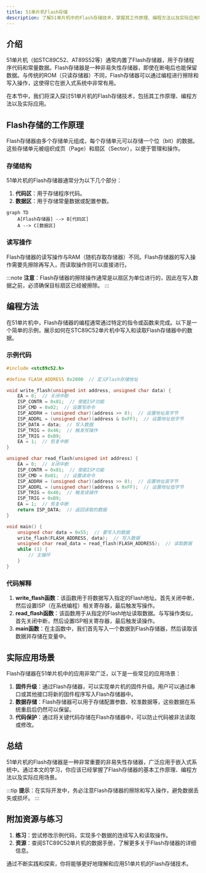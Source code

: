 ```yaml
---
title: 51单片机Flash存储
description: 了解51单片机中的Flash存储技术，掌握其工作原理、编程方法以及实际应用场景。
---
```


## 介绍

51单片机（如STC89C52、AT89S52等）通常内置了Flash存储器，用于存储程序代码和常量数据。Flash存储器是一种非易失性存储器，即使在断电后也能保留数据。与传统的ROM（只读存储器）不同，Flash存储器可以通过编程进行擦除和写入操作，这使得它在嵌入式系统中非常有用。

在本节中，我们将深入探讨51单片机的Flash存储技术，包括其工作原理、编程方法以及实际应用。

## Flash存储的工作原理

Flash存储器由多个存储单元组成，每个存储单元可以存储一个位（bit）的数据。这些存储单元被组织成页（Page）和扇区（Sector），以便于管理和操作。

### 存储结构

51单片机的Flash存储器通常分为以下几个部分：

1. **代码区**：用于存储程序代码。
2. **数据区**：用于存储常量数据或配置参数。

```mermaid
graph TD
    A[Flash存储器] --> B[代码区]
    A --> C[数据区]
```

### 读写操作

Flash存储器的读写操作与RAM（随机存取存储器）不同。Flash存储器的写入操作需要先擦除再写入，而读取操作则可以直接进行。

:::note
**注意**：Flash存储器的擦除操作通常是以扇区为单位进行的，因此在写入数据之前，必须确保目标扇区已经被擦除。
:::

## 编程方法

在51单片机中，Flash存储器的编程通常通过特定的指令或函数来完成。以下是一个简单的示例，展示如何在STC89C52单片机中写入和读取Flash存储器中的数据。

### 示例代码

```c
#include <stc89c52.h>

#define FLASH_ADDRESS 0x2000  // 定义Flash存储地址

void write_flash(unsigned int address, unsigned char data) {
    EA = 0;  // 关闭中断
    ISP_CONTR = 0x81;  // 使能ISP功能
    ISP_CMD = 0x02;  // 设置写命令
    ISP_ADDRH = (unsigned char)(address >> 8);  // 设置地址高字节
    ISP_ADDRL = (unsigned char)(address & 0xFF);  // 设置地址低字节
    ISP_DATA = data;  // 写入数据
    ISP_TRIG = 0x46;  // 触发写操作
    ISP_TRIG = 0xB9;
    EA = 1;  // 恢复中断
}

unsigned char read_flash(unsigned int address) {
    EA = 0;  // 关闭中断
    ISP_CONTR = 0x81;  // 使能ISP功能
    ISP_CMD = 0x01;  // 设置读命令
    ISP_ADDRH = (unsigned char)(address >> 8);  // 设置地址高字节
    ISP_ADDRL = (unsigned char)(address & 0xFF);  // 设置地址低字节
    ISP_TRIG = 0x46;  // 触发读操作
    ISP_TRIG = 0xB9;
    EA = 1;  // 恢复中断
    return ISP_DATA;  // 返回读取的数据
}

void main() {
    unsigned char data = 0x55;  // 要写入的数据
    write_flash(FLASH_ADDRESS, data);  // 写入数据
    unsigned char read_data = read_flash(FLASH_ADDRESS);  // 读取数据
    while (1) {
        // 主循环
    }
}
```

### 代码解释

1. **write_flash函数**：该函数用于将数据写入指定的Flash地址。首先关闭中断，然后设置ISP（在系统编程）相关寄存器，最后触发写操作。
2. **read_flash函数**：该函数用于从指定的Flash地址读取数据。与写操作类似，首先关闭中断，然后设置ISP相关寄存器，最后触发读操作。
3. **main函数**：在主函数中，我们首先写入一个数据到Flash存储器，然后读取该数据并存储在变量中。

## 实际应用场景

Flash存储器在51单片机中的应用非常广泛，以下是一些常见的应用场景：

1. **固件升级**：通过Flash存储器，可以实现单片机的固件升级。用户可以通过串口或其他接口将新的固件程序写入Flash存储器中。
2. **数据存储**：Flash存储器可以用于存储配置参数、校准数据等，这些数据在系统重启后仍然可以保留。
3. **代码保护**：通过将关键代码存储在Flash存储器中，可以防止代码被非法读取或修改。

## 总结

51单片机的Flash存储器是一种非常重要的非易失性存储器，广泛应用于嵌入式系统中。通过本文的学习，你应该已经掌握了Flash存储器的基本工作原理、编程方法以及实际应用场景。

:::tip
**提示**：在实际开发中，务必注意Flash存储器的擦除和写入操作，避免数据丢失或损坏。
:::

## 附加资源与练习

1. **练习**：尝试修改示例代码，实现多个数据的连续写入和读取操作。
2. **资源**：查阅STC89C52单片机的数据手册，了解更多关于Flash存储器的详细信息。

通过不断实践和探索，你将能够更好地理解和应用51单片机的Flash存储技术。